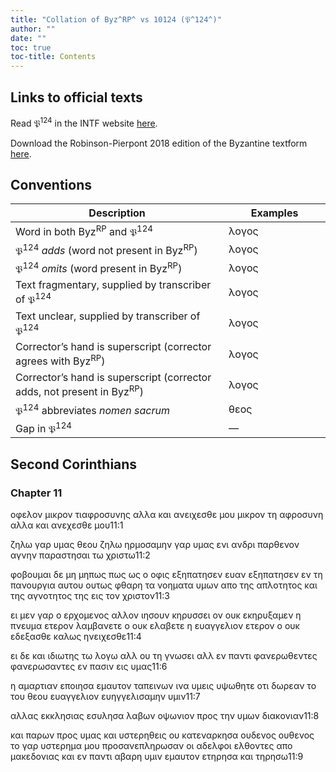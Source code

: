 ```yaml
---
title: "Collation of Byz^RP^ vs 10124 (𝔓^124^)"
author: ""
date: ""
toc: true
toc-title: Contents
---
```


::: {.callout-note appearance="minimal" icon="false" collapse="true"}
# Links to official texts

Read 𝔓^124^ in the INTF website [here](https://ntvmr.uni-muenster.de/manuscript-workspace?docID=10124).

Download the Robinson-Pierpont 2018 edition of the Byzantine textform [here](https://web.archive.org/web/20210413060536/https://byzantinetext.com/wp-content/uploads/2021/03/robinson-pierpont-2018-gnt-edition.pdf).


:::


::: {.callout-note appearance="minimal" icon="false" collapse="true"}
# Conventions

| Description                                                              	| Examples                           	|
|--------------------------------------------------------------------------	|------------------------------------	|
| Word in both Byz^RP^ and 𝔓^124^                                   	| λογος                              	|
| 𝔓^124^ *adds* (word not present in Byz^RP^)                       	| [λογος]{.greek-added}            	|
| 𝔓^124^ *omits* (word present in Byz^RP^)                          	| [λογος]{.greek-omitted}          	|
| Text fragmentary, supplied by transcriber of 𝔓^124^               	| [λογος]{.greek-supplied}         	|
| Text unclear, supplied by transcriber of 𝔓^124^                   	| [λογος]{.unclear}                	|
| Corrector's hand is superscript (corrector agrees with Byz^RP^)          	| [λογος]{.corr}                   	|
| Corrector's hand is superscript (corrector adds, not present in Byz^RP^) 	| [[λογος]{.corr}]{.greek-added} 	|
| 𝔓^124^ abbreviates *nomen sacrum*                                 	| [θεος]{.greek-abbr}            	|
| Gap in 𝔓^124^                                                     	| [―]{.gap}                        	|
:::

## Second Corinthians

### Chapter 11

[οφελον]{.greek-omitted} [[μικρον]{.greek-supplied}]{.greek-added} [[τι]{.greek-supplied}[α]{.unclear}φ[ρο]{.unclear}[συνης]{.greek-supplied}]{.greek-added} [[αλλα]{.greek-supplied}]{.greek-added} [[και]{.greek-supplied}]{.greek-added} [ανει]{.greek-supplied}χεσ[θε]{.greek-supplied} [μου]{.greek-supplied} [μικρον]{.greek-omitted} [τη]{.greek-omitted} [αφροσυνη]{.greek-omitted} [αλλα]{.greek-omitted} [και]{.greek-omitted} [ανεχεσθε]{.greek-omitted} [μου]{.greek-omitted}[11:1]{.aside}

[ζηλω]{.greek-supplied} [γαρ]{.greek-supplied} [υ]{.greek-supplied}μας [θεου]{.greek-abbr} ζη[λ]{.unclear}[ω]{.greek-supplied} [ηρμοσαμ]{.greek-supplied}ην [γ]{.unclear}αρ υμ[α]{.unclear}[ς]{.greek-supplied} [ε]{.greek-supplied}[νι]{.unclear} [ανδρι]{.greek-supplied} [παρθ]{.greek-supplied}ενον α[γ]{.unclear}νην [παραστησα]{.greek-supplied}ι τω [χριστω]{.greek-abbr}[11:2]{.aside}

[φοβουμαι]{.greek-supplied} [δ]{.greek-supplied}[ε]{.unclear} [μη]{.greek-added} [μηπως]{.greek-omitted} [[πω]{.unclear}ς]{.greek-added} ω[ς]{.greek-supplied} [ο]{.greek-supplied} [οφις]{.greek-supplied} [[εξη]{.greek-supplied}[π]{.unclear}ατησεν]{.greek-added} ευαν [εξηπατησεν]{.greek-omitted} [εν]{.greek-supplied} [τη]{.greek-supplied} [πανουρ]{.greek-supplied}γ[ι]{.unclear}α αυτου [ουτως]{.greek-omitted} φθα[ρη]{.greek-supplied} [τα]{.greek-supplied} [νοηματα]{.greek-supplied} [υ]{.unclear}μων απο [της]{.greek-supplied} [απλοτητο]{.greek-supplied}ς [και]{.greek-added} [τ[η]{.unclear}ς]{.greek-added} [αγνο[τητος]{.greek-supplied}]{.greek-added} [της]{.greek-supplied} [εις]{.greek-supplied} [το]{.greek-supplied}ν [χριστον]{.greek-abbr}[11:3]{.aside}

[ει]{.greek-supplied} [μεν]{.greek-supplied} [γαρ]{.greek-supplied} [ο]{.greek-supplied} [ερχομεν]{.greek-supplied}[ο]{.unclear}ς αλ[λον]{.greek-supplied} [ιησουν]{.greek-abbr} [κηρυσσει]{.greek-supplied} [ον]{.greek-supplied} [ουκ]{.greek-supplied} εκη[ρυξαμεν]{.greek-supplied} [η]{.greek-omitted} [πνευμα]{.greek-omitted} [ετερον]{.greek-omitted} [λαμβανετε]{.greek-omitted} [ο]{.greek-omitted} [ουκ]{.greek-omitted} [ελαβετε]{.greek-omitted} [η]{.greek-omitted} [ευαγγελιον]{.greek-omitted} [ετερον]{.greek-omitted} [ο]{.greek-omitted} [ουκ]{.greek-omitted} [εδεξασθε]{.greek-omitted} [καλως]{.greek-omitted} [ηνειχεσθε]{.greek-omitted}[11:4]{.aside}

[ει]{.greek-omitted} [δε]{.greek-omitted} [και]{.greek-omitted} [ιδιωτης]{.greek-omitted} [τω]{.greek-omitted} [λογω]{.greek-omitted} [αλλ]{.greek-omitted} [ου]{.greek-omitted} [τη]{.greek-omitted} [γνωσει]{.greek-omitted} [αλλ]{.greek-omitted} [εν]{.greek-omitted} [παντι]{.greek-omitted} [φανερωθεντες]{.greek-omitted} [[φανερωσαν]{.greek-supplied}[τ]{.unclear}[ες]{.greek-supplied}]{.greek-added} [εν]{.greek-supplied} [πα]{.greek-supplied}σιν [εις]{.greek-supplied} [υμας]{.greek-supplied}[11:6]{.aside}

η [αμαρτι]{.greek-supplied}[α]{.unclear}ν ε[π]{.unclear}[οιησα]{.greek-supplied} [εμαυ]{.greek-supplied}[τ]{.unclear}[ον]{.greek-supplied} [τ]{.unclear}απεινω[ν]{.greek-supplied} [ινα]{.greek-supplied} [υμεις]{.greek-supplied} [υψ]{.greek-supplied}[ω]{.unclear}θητε ο[τ]{.unclear}[ι]{.greek-supplied} [δωρεαν]{.greek-supplied} [τ]{.greek-supplied}ο το[υ]{.unclear} [θεου]{.greek-abbr} ευαγ[γελιον]{.greek-supplied} [ευ]{.greek-supplied}ηγγε[λ]{.unclear}[ι]{.greek-supplied}σαμ[η]{.unclear}[ν]{.greek-supplied} [υμιν]{.greek-supplied}[11:7]{.aside}

[α]{.greek-supplied}λλ[α]{.unclear}[ς]{.greek-supplied} [εκ]{.unclear}κ[λη]{.unclear}[σιας]{.greek-supplied} [εσυλη]{.greek-supplied}σα λα[β]{.unclear}ων ο[ψ]{.unclear}[ωνιον]{.greek-supplied} [προς]{.greek-supplied} [τη]{.unclear}ν υ[μ]{.unclear}ω[ν]{.unclear} [διακονιαν]{.greek-supplied}[11:8]{.aside}

και παρω[ν]{.greek-supplied} [προς]{.greek-supplied} [υμας]{.greek-supplied} και υστερ[η]{.unclear}[θεις]{.greek-supplied} [ου]{.greek-supplied} [κατε]{.greek-supplied}ν[α]{.unclear}[ρκ]{.greek-supplied}ησ[α]{.greek-supplied} [ουδενος]{.greek-omitted} [[ουθενος]{.greek-supplied}]{.greek-added} [το]{.greek-supplied} γ[α]{.unclear}[ρ]{.greek-supplied} [υστερημα]{.greek-supplied} [μου]{.greek-supplied} [προσ]{.greek-supplied}α[ν]{.unclear}[επληρωσαν]{.greek-supplied} [οι]{.greek-supplied} [αδελφοι]{.greek-supplied} [ελθοντες]{.greek-omitted} [απο]{.greek-omitted} [μακεδονιας]{.greek-omitted} [και]{.greek-omitted} [εν]{.greek-omitted} [παντι]{.greek-omitted} [αβαρη]{.greek-omitted} [υμιν]{.greek-omitted} [εμαυτον]{.greek-omitted} [ετηρησα]{.greek-omitted} [και]{.greek-omitted} [τηρησω]{.greek-omitted}[11:9]{.aside}

